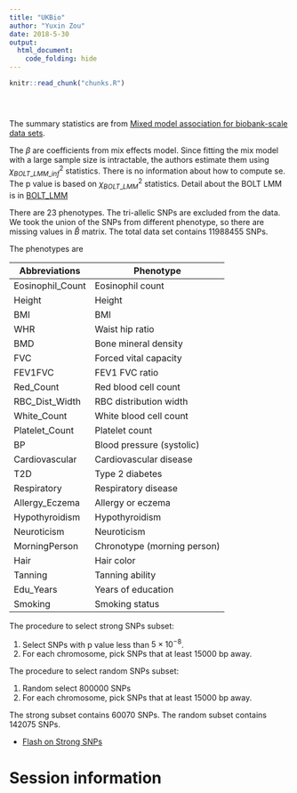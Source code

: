 ```yaml
---
title: "UKBio"
author: "Yuxin Zou"
date: 2018-5-30
output: 
  html_document:
    code_folding: hide
---
```


```r
knitr::read_chunk("chunks.R")
```

<!-- Update knitr chunk options -->
```r
```

<!-- Insert the date the file was last updated -->
```r
```

<!-- Insert the code version (Git commit SHA1) if Git repository exists and R
 package git2r is installed -->
```r
```

The summary statistics are from [Mixed model association for biobank-scale data sets](https://www.biorxiv.org/content/biorxiv/early/2017/09/27/194944.full.pdf).

The $\beta$ are coefficients from mix effects model. Since fitting the mix model with a large sample size is intractable, the authors estimate them using $\chi^2_{BOLT\_LMM\_inf}$ statistics. There is no information about how to compute se. The p value is based on $\chi^2_{BOLT\_LMM}$ statistics. Detail about the BOLT LMM is in [BOLT_LMM](https://media.nature.com/original/nature-assets/ng/journal/v47/n3/extref/ng.3190-S1.pdf)

There are 23 phenotypes. The tri-allelic SNPs are excluded from the data. We took the union of the SNPs from different phenotype, so there are missing values in $\hat{B}$ matrix. The total data set contains 11988455 SNPs. 

The phenotypes are

Abbreviations    | Phenotype
-----------------|------------------
Eosinophil_Count | Eosinophil count
Height           | Height
BMI              | BMI
WHR              | Waist hip ratio
BMD              | Bone mineral density
FVC              | Forced vital capacity
FEV1FVC          | FEV1 FVC ratio
Red_Count        | Red blood cell count
RBC_Dist_Width   | RBC distribution width
White_Count      | White blood cell count
Platelet_Count   | Platelet count
BP               | Blood pressure (systolic)
Cardiovascular   | Cardiovascular disease
T2D              | Type 2 diabetes
Respiratory      | Respiratory disease
Allergy_Eczema   | Allergy or eczema
Hypothyroidism   | Hypothyroidism
Neuroticism      | Neuroticism
MorningPerson    | Chronotype (morning person)
Hair             | Hair color
Tanning          | Tanning ability
Edu_Years        | Years of education
Smoking          | Smoking status

The procedure to select strong SNPs subset:

1. Select SNPs with p value less than $5 \times 10^{-8}$.
2. For each chromosome, pick SNPs that at least 15000 bp away. 

The procedure to select random SNPs subset:

1. Random select 800000 SNPs
2. For each chromosome, pick SNPs that at least 15000 bp away. 

The strong subset contains 60070 SNPs. The random subset contains 142075 SNPs.

* [Flash on Strong SNPs](Flash_UKBio.html)






# Session information

<!-- Insert the session information into the document -->
```r
```
